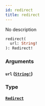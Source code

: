 ```yaml
---
id: redirect
title: redirect
---
```


No description

```graphql
redirect(
  url: String!
): Redirect!

```

### Arguments

#### `url` ([`String!`](/docs/graphql/scalars/string))

### Type

#### [`Redirect`](/docs/graphql/objects/redirect)
